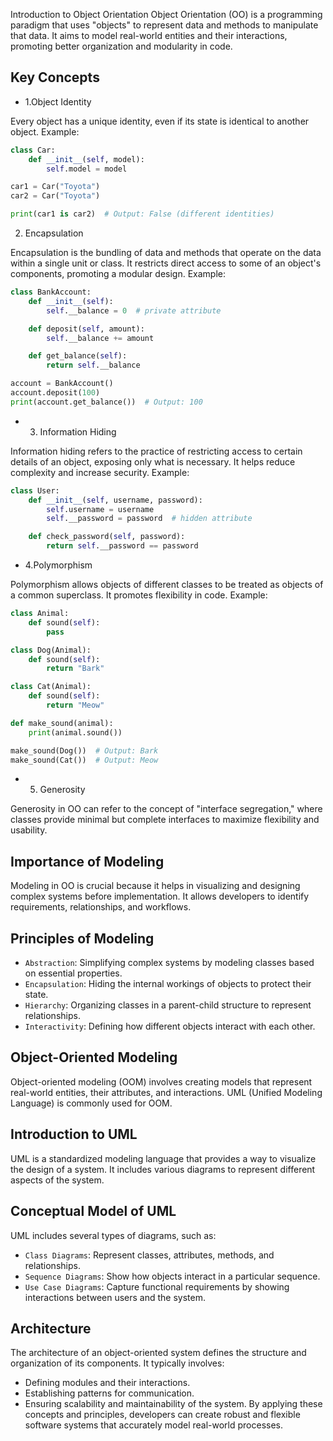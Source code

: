 Introduction to Object Orientation
Object Orientation (OO) is a programming paradigm that uses "objects" to represent data and methods to manipulate that data. It aims to model real-world entities and their interactions, promoting better organization and modularity in code.

## Key Concepts
- 1.Object Identity

Every object has a unique identity, even if its state is identical to another object.
Example:
```python
class Car:
    def __init__(self, model):
        self.model = model

car1 = Car("Toyota")
car2 = Car("Toyota")

print(car1 is car2)  # Output: False (different identities)
```
2. Encapsulation

Encapsulation is the bundling of data and methods that operate on the data within a single unit or class.
It restricts direct access to some of an object's components, promoting a modular design.
Example:
```python
class BankAccount:
    def __init__(self):
        self.__balance = 0  # private attribute

    def deposit(self, amount):
        self.__balance += amount

    def get_balance(self):
        return self.__balance

account = BankAccount()
account.deposit(100)
print(account.get_balance())  # Output: 100
```
- 3. Information Hiding

Information hiding refers to the practice of restricting access to certain details of an object, exposing only what is necessary.
It helps reduce complexity and increase security.
Example:
```python
class User:
    def __init__(self, username, password):
        self.username = username
        self.__password = password  # hidden attribute

    def check_password(self, password):
        return self.__password == password
```
- 4.Polymorphism

Polymorphism allows objects of different classes to be treated as objects of a common superclass. It promotes flexibility in code.
Example:
```python
class Animal:
    def sound(self):
        pass

class Dog(Animal):
    def sound(self):
        return "Bark"

class Cat(Animal):
    def sound(self):
        return "Meow"

def make_sound(animal):
    print(animal.sound())

make_sound(Dog())  # Output: Bark
make_sound(Cat())  # Output: Meow
```
- 5. Generosity

Generosity in OO can refer to the concept of "interface segregation," where classes provide minimal but complete interfaces to maximize flexibility and usability.
## Importance of Modeling
Modeling in OO is crucial because it helps in visualizing and designing complex systems before implementation. It allows developers to identify requirements, relationships, and workflows.

## Principles of Modeling
- `Abstraction`: Simplifying complex systems by modeling classes based on essential properties.
- `Encapsulation`: Hiding the internal workings of objects to protect their state.
- `Hierarchy`: Organizing classes in a parent-child structure to represent relationships.
- `Interactivity`: Defining how different objects interact with each other.
## Object-Oriented Modeling
Object-oriented modeling (OOM) involves creating models that represent real-world entities, their attributes, and interactions. UML (Unified Modeling Language) is commonly used for OOM.

## Introduction to UML
UML is a standardized modeling language that provides a way to visualize the design of a system. It includes various diagrams to represent different aspects of the system.

## Conceptual Model of UML
UML includes several types of diagrams, such as:

- `Class Diagrams`: Represent classes, attributes, methods, and relationships.
- `Sequence Diagrams`: Show how objects interact in a particular sequence.
- `Use Case Diagrams`: Capture functional requirements by showing interactions between users and the system.
## Architecture
The architecture of an object-oriented system defines the structure and organization of its components. It typically involves:

- Defining modules and their interactions.
- Establishing patterns for communication.
- Ensuring scalability and maintainability of the system.
By applying these concepts and principles, developers can create robust and flexible software systems that accurately model real-world processes.
